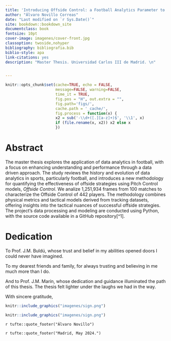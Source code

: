 ```yaml
--- 
title: 'Introducing Offside Control: a Football Analytics Parameter to Evaluate Offside Performance'
author: "Álvaro Novillo Correas"
date: "Last modified on `r Sys.Date()`"
site: bookdown::bookdown_site
documentclass: book
fontsize: 10pt
cover-image: imagenes/cover-front.jpg
classoption: twoside,nohyper
bibliography: bibliografia.bib
biblio-style: apa
link-citations: yes
description: "Master Thesis. Universidad Carlos III de Madrid. \n"


---
```


```r

knitr::opts_chunk$set(cache=TRUE, echo = FALSE,
                      message=FALSE, warning=FALSE,
                      time_it = TRUE,
                      fig.pos = "H", out.extra = "",
                      fig.path='figs/',
                      cache.path = '_cache/',
                      fig.process = function(x) {
                      x2 = sub('-\\d+([.][a-z]+)$', '\\1', x)
                      if (file.rename(x, x2)) x2 else x
                      })
```

# Abstract {#abstract .unnumbered}
The master thesis explores the application of data analytics in football, with a focus on enhancing understanding and performance through a data driven approach. The study reviews the history and evolution of data analytics in sports, particularly football, and introduces a new methodology for quantifying the effectiveness of offside strategies using Pitch Control models, *Offside Control*. We analize 1,251,934 frames from 100 matches to characterize the Offside Control of 442 players. The methodology combines physical metrics and tactical models derived from tracking datasets, offering insights into the tactical nuances of successful offside strategies. The project's data processing and modeling are conducted using Python, with the source code available in a GitHub repository[^1]. 


# Dedication {#dedication .unnumbered}

To Prof. J.M. Buldú, whose trust and belief in my abilities opened doors I could never have imagined.

To my dearest friends and family, for always trusting and believing in me much more than I do.


And to Prof. J.M. Marín, whose dedication and guidance illuminated the path of this thesis. The thesis felt lighter under the laughs we had in the way.

With sincere gratitude,

```r
knitr::include_graphics("imagenes/sign.png")
```


```r
knitr::include_graphics("imagenes/sign.png")
```


`r tufte::quote_footer("Álvaro Novillo")`

`r tufte::quote_footer("Madrid, May 2024.")`

\listoffigures
\listoftables

